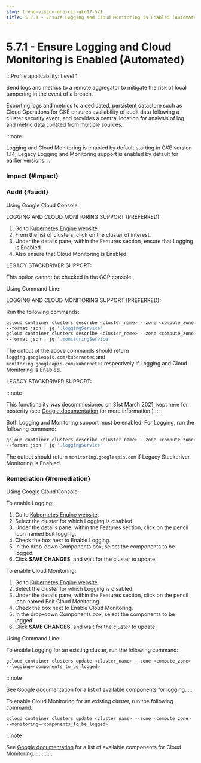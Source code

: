 ```yaml
---
slug: trend-vision-one-cis-gke17-571
title: 5.7.1 - Ensure Logging and Cloud Monitoring is Enabled (Automated)
---
```

# 5.7.1 - Ensure Logging and Cloud Monitoring is Enabled (Automated)

:::Profile applicability: Level 1

Send logs and metrics to a remote aggregator to mitigate the risk of local tampering in the event of a breach.

Exporting logs and metrics to a dedicated, persistent datastore such as Cloud Operations for GKE ensures availability of audit data following a cluster security event, and provides a central location for analysis of log and metric data collated from multiple sources.

:::note

Logging and Cloud Monitoring is enabled by default starting in GKE version 1.14; Legacy Logging and Monitoring support is enabled by default for earlier versions.
:::

### Impact {#impact}

### Audit {#audit}

Using Google Cloud Console:

LOGGING AND CLOUD MONITORING SUPPORT (PREFERRED):

1.  Go to [Kubernetes Engine website](https://console.cloud.google.com/kubernetes/list).
2.  From the list of clusters, click on the cluster of interest.
3.  Under the details pane, within the Features section, ensure that Logging is Enabled.
4.  Also ensure that Cloud Monitoring is Enabled.

LEGACY STACKDRIVER SUPPORT:

This option cannot be checked in the GCP console.

Using Command Line:

LOGGING AND CLOUD MONITORING SUPPORT (PREFERRED):

Run the following commands:

```bash
gcloud container clusters describe <cluster_name> --zone <compute_zone>
--format json | jq '.loggingService'
gcloud container clusters describe <cluster_name> --zone <compute_zone>
--format json | jq '.monitoringService'
```

The output of the above commands should return `logging.googleapis.com/kubernetes` and `monitoring.googleapis.com/kubernetes` respectively if Logging and Cloud Monitoring is Enabled.

LEGACY STACKDRIVER SUPPORT:

:::note

This functionality was decommissioned on 31st March 2021, kept here for posterity (see [Google documentation](https://cloud.google.com/stackdriver/docs/deprecations/legacy) for more information.)
:::

Both Logging and Monitoring support must be enabled. For Logging, run the following command:

```bash
gcloud container clusters describe <cluster_name> --zone <compute_zone>
--format json | jq '.loggingService'
```

The output should return `monitoring.googleapis.com` if Legacy Stackdriver Monitoring is Enabled.

### Remediation {#remediation}

Using Google Cloud Console:

To enable Logging:

1.  Go to [Kubernetes Engine website](https://console.cloud.google.com/kubernetes/list).
2.  Select the cluster for which Logging is disabled.
3.  Under the details pane, within the Features section, click on the pencil icon named Edit logging.
4.  Check the box next to Enable Logging.
5.  In the drop-down Components box, select the components to be logged.
6.  Click **SAVE CHANGES**, and wait for the cluster to update.

To enable Cloud Monitoring:

1.  Go to [Kubernetes Engine website](https://console.cloud.google.com/kubernetes/list).
2.  Select the cluster for which Logging is disabled.
3.  Under the details pane, within the Features section, click on the pencil icon named Edit Cloud Monitoring.
4.  Check the box next to Enable Cloud Monitoring.
5.  In the drop-down Components box, select the components to be logged.
6.  Click **SAVE CHANGES**, and wait for the cluster to update.

Using Command Line:

To enable Logging for an existing cluster, run the following command:

```bash
gcloud container clusters update <cluster_name> --zone <compute_zone>
--logging=<components_to_be_logged>
```

:::note

See [Google documentation](https://cloud.google.com/sdk/gcloud/reference/container/clusters/update) for a list of available components for logging.
:::

To enable Cloud Monitoring for an existing cluster, run the following command:

```bash
gcloud container clusters update <cluster_name> --zone <compute_zone>
--monitoring=<components_to_be_logged>
```

:::note

See [Google documentation](https://cloud.google.com/sdk/gcloud/reference/container/clusters/update) for a list of available components for Cloud Monitoring.
:::
:::::::
